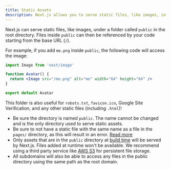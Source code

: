 ```yaml
---
title: Static Assets
description: Next.js allows you to serve static files, like images, in the public directory. You can learn how it works here.
---
```


Next.js can serve static files, like images, under a folder called `public` in the root directory. Files inside `public` can then be referenced by your code starting from the base URL (`/`).

For example, if you add `me.png` inside `public`, the following code will access the image:

```jsx
import Image from 'next/image'

function Avatar() {
  return <Image src="/me.png" alt="me" width="64" height="64" />
}

export default Avatar
```

This folder is also useful for `robots.txt`, `favicon.ico`, Google Site Verification, and any other static files (including `.html`)!

- Be sure the directory is named `public`. The name cannot be changed and is the only directory used to serve static assets.
- Be sure to not have a static file with the same name as a file in the `pages/` directory, as this will result in an error. [Read more](/docs/messages/conflicting-public-file-page)
- Only assets that are in the `public` directory at [build time](/docs/app/api-reference/next-cli#build) will be served by Next.js. Files added at runtime won't be available. We recommend using a third party service like [AWS S3](https://aws.amazon.com/s3/) for persistent file storage.
- All subdomains will also be able to access any files in the public directory using the same path as the root domain.
